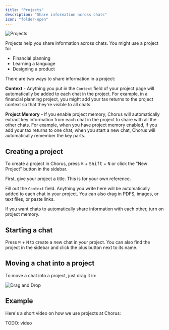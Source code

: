 ```yaml
---
title: "Projects"
description: "Share information across chats"
icon: "folder-open"
---
```


<img src="/images/project-empty.png" alt="Projects" />

Projects help you share information across chats. You might use a project for

-   Financial planning
-   Learning a language
-   Designing a product

There are two ways to share information in a project:

**Context** - Anything you put in the `Context` field of your project page will automatically be added to each chat in the project.
For example, in a financial planning project, you might add your tax returns to the project context so that they're visible to all chats.

**Project Memory** - If you enable project memory, Chorus will automatically extract key information from each chat in the project to share with all the other chats.
For example, when you have project memory enabled, if you add your tax returns to one chat, when you start a new chat, Chorus will automatically remember the key parts.

## Creating a project

To create a project in Chorus, press <kbd>⌘</kbd> + <kbd>Shift</kbd> + <kbd>N</kbd> or click the "New Project" button in the sidebar.

First, give your project a title. This is for your own reference.

Fill out the `Context` field. Anything you write here will be automatically added to each chat in your project. You can also drag in PDFS, images, or text files, or paste links.

If you want chats to automatically share information with each other, turn on project memory.

## Starting a chat

Press <kbd>⌘</kbd> + <kbd>N</kbd> to create a new chat in your project. You can also find the project in the sidebar and click the plus button next to its name.

## Moving a chat into a project

To move a chat into a project, just drag it in:

<img src="/images/drag.gif" alt="Drag and Drop" />

## Example

Here's a short video on how we use projects at Chorus:

TODO: video
